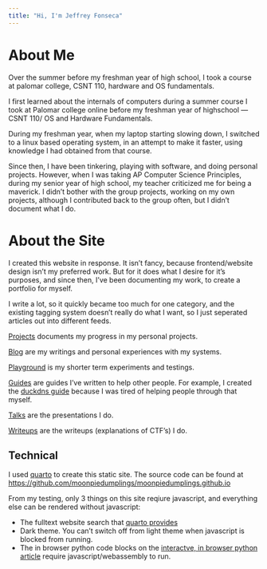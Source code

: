 ```yaml
---
title: "Hi, I'm Jeffrey Fonseca"
---
```


# About Me

Over the summer before my freshman year of high school, I took a course at palomar college, CSNT 110, hardware and OS fundamentals. 

I first learned about the internals of computers during a summer course I took at Palomar college online before my freshman year of highschool — CSNT 110/ OS and Hardware Fundamentals. 

During my freshman year, when my laptop starting slowing down, I switched to a linux based operating system, in an attempt to make it faster, using knowledge I had obtained from that course. 

Since then, I have been tinkering, playing with software, and doing personal projects. However, when I was taking AP Computer Science Principles, during my senior year of high school, my teacher criticized me for being a maverick. I didn't bother with the group projects, working on my own projects, although I contributed back to the group often, but I didn't document what I do. 

# About the Site

I created this website in response. It isn't fancy, because frontend/website design isn't my preferred work. But for it does what I desire for it's purposes, and since then, I've been documenting my work, to create a portfolio for myself.

I write a lot, so it quickly became too much for one category, and the existing tagging system doesn't really do what I want, so I just seperated articles out into different feeds. 

[Projects](projects/index.qmd) documents my progress in my personal projects. 

[Blog](blog/index.qmd) are my writings and personal experiences with my systems.

[Playground](playground/index.qmd) is my shorter term experiments and testings.

[Guides](guides/index.qmd) are guides I've written to help other people. For example, I created the [duckdns guide](guides/duckdns/) because I was tired of helping people through that myself. 

[Talks](talks/index.qmd) are the presentations I do.

[Writeups](writeups/index.qmd) are the writeups (explanations of CTF's) I do.



## Technical

I used [quarto](https://quarto.org/) to create this static site. The source code can be found at <https://github.com/moonpiedumplings/moonpiedumplings.github.io> 

From my testing, only 3 things on this site reqiure javascript, and everything else can be rendered without javascript:

* The fulltext website search that [quarto provides](https://www.nationalccdc.org)
* Dark theme. You can't switch off from light theme when javascript is blocked from running.
* The in browser python code blocks on the [interactve, in browser python article](./playground/interactive-python-tutorial/) require javascript/webassembly to run. 